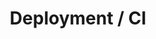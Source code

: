 ---
title: "Deployment / CI"
description: "Deploy Dropstep workflows to production and integrate with CI/CD pipelines."
---